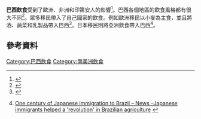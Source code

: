 '''巴西飲食'''受到了歐洲、非洲和印第安人的影響<ref name="Brittin">{{cite book|last=Brittin|first=Helen|title=The Food and Culture Around the World Handbook|url=https://archive.org/details/foodculturearoun00hele|year=2011|publisher=Prentice Hall|location=Boston|pages=[https://archive.org/details/foodculturearoun00hele/page/n36 20]–21}}</ref>。巴西各個地區的飲食風格都有很大不同<ref name="Encarta 4">{{cite encyclopedia |title=Way of Life |encyclopedia=Encarta |publisher=MSN |url=http://encarta.msn.com/encyclopedia_761554342_4/Brazil.html |accessdate=2008-06-08 |archiveurl=https://www.webcitation.org/5kwQJT42w?url=http://encarta.msn.com/encyclopedia_761554342_4/Brazil.html |archivedate=2009-10-31 |deadurl=yes }}</ref>。眾多移民帶入了自己國家的飲食。例如歐洲移民以小麥為主食，並且將酒、蔬菜和乳製品帶入巴西<ref>{{cite book |last=Burns |first=E. Bradford |title=A History of Brazil |url=https://archive.org/details/historyofbrazil00burn |publisher=Columbia University Press |location=New York |year=1993 |page=[https://archive.org/details/historyofbrazil00burn/page/38 38] |isbn=0231079559 }}</ref>。日本移民則將亞洲飲食帶入巴西<ref>{{pt icon}} [http://g1.globo.com/Sites/Especiais/Noticias/0,,MUL585682-9980,00-IMIGRANTES+JAPONESES+AJUDARAM+A+REVOLUCIONAR+AGRICULTURA+BRASILEIRA.html One century of Japanese immigration to Brazil – News –Japanese immigrants helped a 'revolution' in Brazilian agriculture] {{Wayback|url=http://g1.globo.com/Sites/Especiais/Noticias/0,,MUL585682-9980,00-IMIGRANTES+JAPONESES+AJUDARAM+A+REVOLUCIONAR+AGRICULTURA+BRASILEIRA.html |date=20170827131429 }}</ref>。
==參考資料==
{{Reflist}}
{{美洲題目|飲食文化}}
[[Category:巴西飲食|Category:巴西飲食]]
[[Category:南美洲飲食|Category:南美洲飲食]]